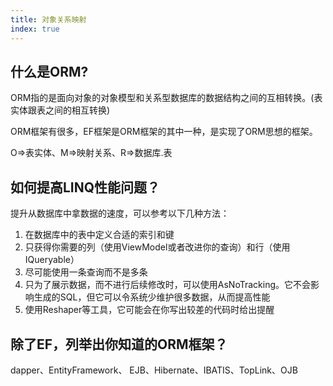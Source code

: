 ```yaml
---
title: 对象关系映射
index: true
---
```



## 什么是ORM?

ORM指的是面向对象的对象模型和关系型数据库的数据结构之间的互相转换。(表实体跟表之间的相互转换)

ORM框架有很多，EF框架是ORM框架的其中一种，是实现了ORM思想的框架。

O=>表实体、M=>映射关系、R=>数据库.表

## 如何提高LINQ性能问题？

提升从数据库中拿数据的速度，可以参考以下几种方法：

1. 在数据库中的表中定义合适的索引和键
2. 只获得你需要的列（使用ViewModel或者改进你的查询）和行（使用IQueryable）
3. 尽可能使用一条查询而不是多条
4. 只为了展示数据，而不进行后续修改时，可以使用AsNoTracking。它不会影响生成的SQL，但它可以令系统少维护很多数据，从而提高性能
5. 使用Reshaper等工具，它可能会在你写出较差的代码时给出提醒

## 除了EF，列举出你知道的ORM框架？

dapper、EntityFramework、 EJB、Hibernate、IBATIS、TopLink、OJB

